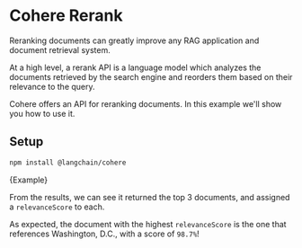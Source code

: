 # Cohere Rerank

Reranking documents can greatly improve any RAG application and document retrieval system.

At a high level, a rerank API is a language model which analyzes the documents retrieved by the search engine and reorders them based on their relevance to the query.

Cohere offers an API for reranking documents. In this example we'll show you how to use it.


## Setup


<IntegrationInstallTooltip></IntegrationInstallTooltip>

```bash npm2yarn
npm install @langchain/cohere
```


<CodeBlock language="typescript">{Example}</CodeBlock>

From the results, we can see it returned the top 3 documents, and assigned a `relevanceScore` to each.

As expected, the document with the highest `relevanceScore` is the one that references Washington, D.C., with a score of `98.7%`!